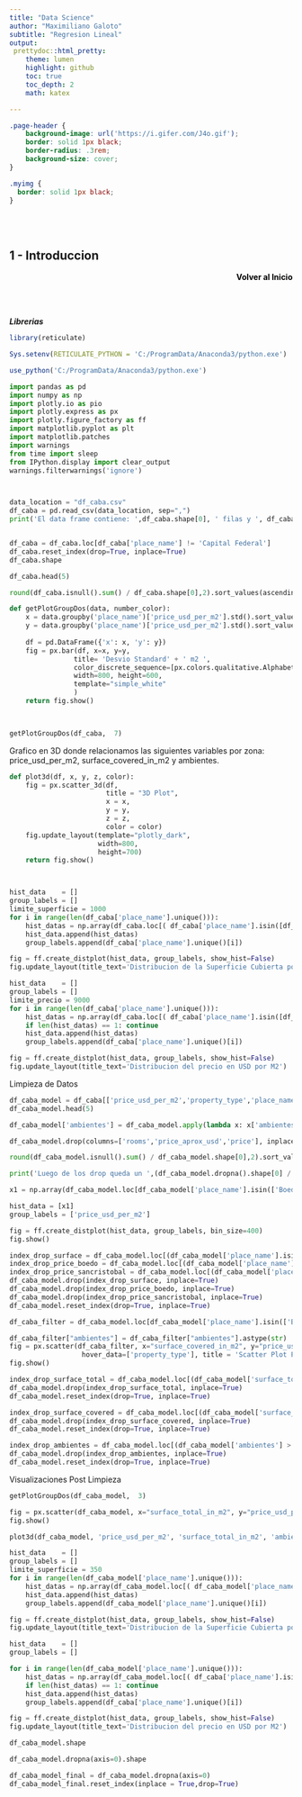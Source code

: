 ```yaml
---
title: "Data Science"
author: "Maximiliano Galoto"
subtitle: "Regresion Lineal"
output:
 prettydoc::html_pretty:
    theme: lumen
    highlight: github
    toc: true
    toc_depth: 2
    math: katex

---
```



```css
.page-header {
    background-image: url('https://i.gifer.com/J4o.gif');
    border: solid 1px black;
    border-radius: .3rem;
    background-size: cover;
}

```

```css

.myimg {
  border: solid 1px black;
}

```


<style type="text/css">

.toc .toc-box {
    padding: 1.5rem;
    background-color: #f5f5f5;
    border: solid 1px #6b6b6b;
    border-radius: .3rem;
}

a {
    color: black;
    text-decoration: none;
    font-weight: bold;
}



.main-content h2, .main-content h3, .main-content h4, .main-content h5, .main-content h6 {
    margin-top: 2rem;
    margin-bottom: 1rem;
    font-weight: 400;
    color: black;
}


.main-content h1 {
    margin-top: 2rem;
    margin-bottom: 1rem;
    font-weight: 750;
    background-image: url('https://i.gifer.com/J4o.gif');
    background-position: center;
    color: white;
    text-align: center;
    border: solid 1px black;
    border-radius: .3rem;
    background-color: #f5f5f5;
} 



h1.title {
  font-size: 58px;
  color: white;
  text-align: center;
}
h3.subtitle { 
    font-size: 28px;
  font-family: "Times New Roman", Times, serif;
  color: white ;
  text-align: center;
}
h4.author { 
    font-size: 24px;
  font-family: "Times New Roman", Times, serif;
  color:white ;
  text-align: center;
}

.main-content table th {
    font-weight: 700;
    background-color: blue;
    color: rgb(255, 255, 255);
}




</style>

<br>
</br>






<div style="text-align: left" class="toc-box">
# 1 - Introduccion
</div>
<div style="text-align: right" class="toc-box">
 <a href="#top">Volver al Inicio</a>
</div>
<br>
</br>


**_Librerias_**

```r

library(reticulate)

Sys.setenv(RETICULATE_PYTHON = 'C:/ProgramData/Anaconda3/python.exe')

use_python('C:/ProgramData/Anaconda3/python.exe')

```




```python


import pandas as pd
import numpy as np
import plotly.io as pio
import plotly.express as px
import plotly.figure_factory as ff
import matplotlib.pyplot as plt
import matplotlib.patches
import warnings
from time import sleep
from IPython.display import clear_output
warnings.filterwarnings('ignore')



data_location = "df_caba.csv"
df_caba = pd.read_csv(data_location, sep=",")
print('El data frame contiene: ',df_caba.shape[0], ' filas y ', df_caba.shape[1], ' columnas.')



```


```python

df_caba = df_caba.loc[df_caba['place_name'] != 'Capital Federal']
df_caba.reset_index(drop=True, inplace=True)
df_caba.shape

```


```python

df_caba.head(5)

```



```python

round(df_caba.isnull().sum() / df_caba.shape[0],2).sort_values(ascending = False)

```


```python

def getPlotGroupDos(data, number_color):
    x = data.groupby('place_name')['price_usd_per_m2'].std().sort_values(ascending = False).index
    y = data.groupby('place_name')['price_usd_per_m2'].std().sort_values(ascending = False).values
   
    df = pd.DataFrame({'x': x, 'y': y})
    fig = px.bar(df, x=x, y=y,
                title= 'Desvio Standard' + ' m2 ',
                color_discrete_sequence=[px.colors.qualitative.Alphabet[number_color]],
                width=800, height=600,
                template="simple_white"
                )
    return fig.show()
    


getPlotGroupDos(df_caba,  7)

```



Grafico en 3D donde relacionamos las siguientes variables por zona: price_usd_per_m2, surface_covered_in_m2 y ambientes.

```python

def plot3d(df, x, y, z, color):
    fig = px.scatter_3d(df, 
                        title = "3D Plot",
                        x = x, 
                        y = y, 
                        z = z, 
                        color = color)
    fig.update_layout(template="plotly_dark",
                      width=800,
                      height=700)
    return fig.show()




```





```python

hist_data    = []
group_labels = []
limite_superficie = 1000
for i in range(len(df_caba['place_name'].unique())):
    hist_datas = np.array(df_caba.loc[( df_caba['place_name'].isin([df_caba['place_name'].unique()[i]]) ) &  (df_caba['surface_covered_in_m2'] < limite_superficie)].surface_covered_in_m2.value_counts().index)
    hist_data.append(hist_datas)
    group_labels.append(df_caba['place_name'].unique()[i])


```


```python
fig = ff.create_distplot(hist_data, group_labels, show_hist=False)
fig.update_layout(title_text='Distribucion de la Superficie Cubierta por M2')

```


```python

hist_data    = []
group_labels = []
limite_precio = 9000
for i in range(len(df_caba['place_name'].unique())):
    hist_datas = np.array(df_caba.loc[( df_caba['place_name'].isin([df_caba['place_name'].unique()[i]]))&  (df_caba['price_usd_per_m2'] < limite_precio) ].price_usd_per_m2.value_counts().index)
    if len(hist_datas) == 1: continue
    hist_data.append(hist_datas)
    group_labels.append(df_caba['place_name'].unique()[i])


```


```python

fig = ff.create_distplot(hist_data, group_labels, show_hist=False)
fig.update_layout(title_text='Distribucion del precio en USD por M2')


```

Limpieza de Datos 

```python

df_caba_model = df_caba[['price_usd_per_m2','property_type','place_name', 'price', 'price_aprox_usd', 'surface_total_in_m2', 'surface_covered_in_m2','rooms', 'ambientes', 'parrilla']]
df_caba_model.head(5)

```




```python

df_caba_model['ambientes'] = df_caba_model.apply(lambda x: x['ambientes'] if x['ambientes'] > 0 else x['rooms'], axis = 1)

df_caba_model.drop(columns=['rooms','price_aprox_usd','price'], inplace = True)

round(df_caba_model.isnull().sum() / df_caba_model.shape[0],2).sort_values(ascending = False)
```




```python

print('Luego de los drop queda un ',(df_caba_model.dropna().shape[0] / df_caba_model.shape[0]) * 100, '% del Data Set original')

```


```python

x1 = np.array(df_caba_model.loc[df_caba_model['place_name'].isin(['Boedo'])].price_usd_per_m2.value_counts().sort_index(ascending = False).index)

hist_data = [x1]
group_labels = ['price_usd_per_m2'] 

fig = ff.create_distplot(hist_data, group_labels, bin_size=400)
fig.show()

```



```python
index_drop_surface = df_caba_model.loc[(df_caba_model['place_name'].isin(['Boedo'])) & (df_caba_model['surface_covered_in_m2'].isin([324,350,566,600,800]))].index
index_drop_price_boedo = df_caba_model.loc[(df_caba_model['place_name'].isin(['Boedo'])) & (df_caba_model['price_usd_per_m2'] > 3000)].index
index_drop_price_sancristobal = df_caba_model.loc[(df_caba_model['place_name'].isin(['San Cristobal'])) & (df_caba_model['price_usd_per_m2'] > 3000)].index
df_caba_model.drop(index_drop_surface, inplace=True)
df_caba_model.drop(index_drop_price_boedo, inplace=True)
df_caba_model.drop(index_drop_price_sancristobal, inplace=True)
df_caba_model.reset_index(drop=True, inplace=True)
```



```python


df_caba_filter = df_caba_model.loc[df_caba_model['place_name'].isin(['Boedo'])]

df_caba_filter["ambientes"] = df_caba_filter["ambientes"].astype(str)
fig = px.scatter(df_caba_filter, x="surface_covered_in_m2", y="price_usd_per_m2", color="property_type",
                  hover_data=['property_type'], title = 'Scatter Plot Precio y Superficie Separado por place_name')
fig.show()

```





```python
index_drop_surface_total = df_caba_model.loc[(df_caba_model['surface_total_in_m2'] > 800)].index
df_caba_model.drop(index_drop_surface_total, inplace=True)
df_caba_model.reset_index(drop=True, inplace=True)


```



```python
index_drop_surface_covered = df_caba_model.loc[(df_caba_model['surface_covered_in_m2'] > 800)].index
df_caba_model.drop(index_drop_surface_covered, inplace=True)
df_caba_model.reset_index(drop=True, inplace=True)


```



```python
index_drop_ambientes = df_caba_model.loc[(df_caba_model['ambientes'] > 10)].index
df_caba_model.drop(index_drop_ambientes, inplace=True)
df_caba_model.reset_index(drop=True, inplace=True)

```


Visualizaciones Post Limpieza

```python
getPlotGroupDos(df_caba_model,  3)
```



```python
fig = px.scatter(df_caba_model, x="surface_total_in_m2", y="price_usd_per_m2", color="property_type", hover_data=['property_type'])
fig.show()
```




```python

plot3d(df_caba_model, 'price_usd_per_m2', 'surface_total_in_m2', 'ambientes', 'place_name')
```




```python
hist_data    = []
group_labels = []
limite_superficie = 350
for i in range(len(df_caba_model['place_name'].unique())):
    hist_datas = np.array(df_caba_model.loc[( df_caba_model['place_name'].isin([df_caba_model['place_name'].unique()[i]]) ) &  (df_caba_model['surface_covered_in_m2'] < limite_superficie)].surface_covered_in_m2.value_counts().index)
    hist_data.append(hist_datas)
    group_labels.append(df_caba_model['place_name'].unique()[i])


```


```python
fig = ff.create_distplot(hist_data, group_labels, show_hist=False)
fig.update_layout(title_text='Distribucion de la Superficie Cubierta por M2')

```


```python
hist_data    = []
group_labels = []

for i in range(len(df_caba_model['place_name'].unique())):
    hist_datas = np.array(df_caba_model.loc[( df_caba['place_name'].isin([df_caba_model['place_name'].unique()[i]]))].price_usd_per_m2.value_counts().index)
    if len(hist_datas) == 1: continue
    hist_data.append(hist_datas)
    group_labels.append(df_caba['place_name'].unique()[i])

```

```python
fig = ff.create_distplot(hist_data, group_labels, show_hist=False)
fig.update_layout(title_text='Distribucion del precio en USD por M2')


```



```python
df_caba_model.shape
```




```python
df_caba_model.dropna(axis=0).shape
```



```python
df_caba_model_final = df_caba_model.dropna(axis=0)
df_caba_model_final.reset_index(inplace = True,drop=True)
```


